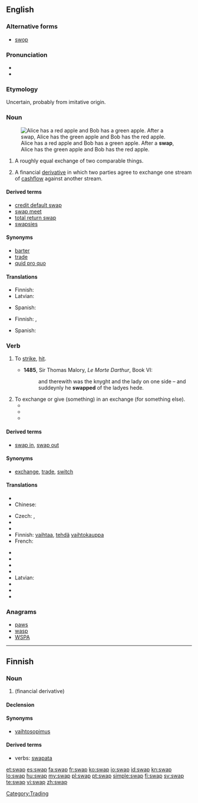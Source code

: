 ==English==
{{wikipedia}}

===Alternative forms===
* [[swop]] {{qualifier|nonstandard}}

===Pronunciation===
* {{audio|en-us-swap.ogg|Audio (US)}}
* {{rhymes|ɒp}}

===Etymology===
Uncertain, probably from imitative origin.

===Noun===
{{en-noun}}
[[File:Swapping apples.svg|thumb|Alice has a red apple and Bob has a green apple. After a '''swap''', Alice has the green apple and Bob has the red apple.]]

# A roughly equal exchange of two comparable things.
# {{finance}} A financial [[derivative]] in which two parties agree to exchange one stream of [[cashflow]] against another stream.

====Derived terms====
* [[credit default swap]]
* [[swap meet]]
* [[total return swap]]
* [[swapsies]]

====Synonyms====
* [[barter]]
* [[trade]]
* [[quid pro quo]]

====Translations====
{{trans-top|equal exchange}}
* Finnish: {{t-|fi|vaihtokauppa}}
* Latvian: {{t|lv|maiņa|f}}
{{trans-mid}}
* Spanish: {{t+|es|cambalache|m}}
{{trans-bottom}}

{{trans-top|finance: derivative}}
* Finnish: {{t-|fi|vaihtosopimus}}, {{t+|fi|swap}}
{{trans-mid}}
* Spanish: {{t+|es|permuta|f}}
{{trans-bottom}}

===Verb===
{{en-verb|swap|p|ing}}

# {{obsolete}} To [[strike]], [[hit]].
#* '''1485''', Sir Thomas Malory, ''Le Morte Darthur'', Book VI:
#*: and therewith was the knyght and the lady on one side – and suddeynly he '''swapped''' of the ladyes hede.
# To exchange or give (something) in an exchange (for something else).
#* {{quote-book|title=Religion in the workplace|page=98|author=Michael Wolf|coauthors=Bruce Friedman, Daniel Sutherland|year=1998|passage=In an effort to provide more permanent accommodations, employers may offer employees the opportunity either to '''swap''' jobs with a colleague or to transfer to a new position.}}
#* {{quote-book|title=A Season of Fire and Ice|author=Lloyd Zimpel|year=2007|passage=Chief watched these goings-on without pleasure, and waved them off in disgust when the smarmiest of the two suggested he might wish to '''swap''' that elk's tooth for this jug of fine rye whiskey.}}
#* {{quote-book|title=The Oil Kings: How the U.S., Iran, and Saudi Arabia Changed the Balance of Power in the Middle East|page=253|author=Andrew Scott Cooper|year=2011|passage=The Shah wanted to '''swap''' oil for more arms.}}

====Derived terms====
* [[swap in]], [[swap out]]

====Synonyms====
* {{sense|exchange}} [[exchange]], [[trade]], [[switch]]

====Translations====
{{trans-top|exchange or give (something) in exchange for}}
* {{trreq|Arabic}}
* Chinese:
*: {{trreq|Mandarin}}
* Czech: {{t-|cs|vyměnit}}, {{t-|cs|prohodit}}
* {{trreq|Dutch}}
* {{trreq|Esperanto}}
* Finnish: [[vaihtaa]], [[tehdä]] [[vaihtokauppa]]
* French: {{t+|fr|échanger}}
{{trans-mid}}
* {{trreq|Georgian}}
* {{trreq|German}}
* {{trreq|Japanese}}
* {{trreq|Korean}}
* Latvian: {{t|lv|mainīt}}
* {{trreq|Spanish}}
* {{trreq|Swahili}}
* {{trreq|Turkish}}
{{trans-bottom}}

===Anagrams===
* [[paws#English|paws]]
* [[wasp#English|wasp]]
* [[WSPA#English|WSPA]]

[[Category:Trading]]

----

==Finnish==

===Noun===
{{head|fi|noun}}

# {{context|finance|slang|lang=fi}} {{l|en|swap}} (financial derivative)

====Declension====
{{fi-decl-risti|swa|pp|p}}

====Synonyms====
* [[vaihtosopimus]]

====Derived terms====
* verbs: [[swapata]]

[[et:swap]]
[[es:swap]]
[[fa:swap]]
[[fr:swap]]
[[ko:swap]]
[[io:swap]]
[[id:swap]]
[[kn:swap]]
[[lo:swap]]
[[hu:swap]]
[[my:swap]]
[[pl:swap]]
[[pt:swap]]
[[simple:swap]]
[[fi:swap]]
[[sv:swap]]
[[te:swap]]
[[vi:swap]]
[[zh:swap]]